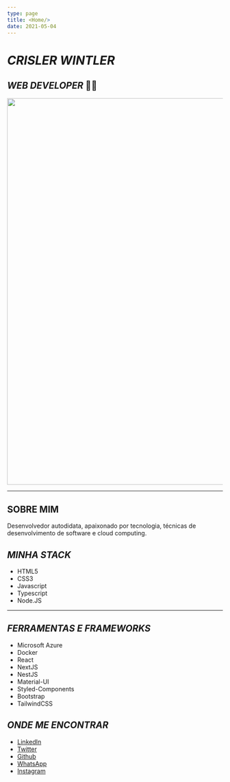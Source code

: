 ```yaml
---
type: page
title: <Home/>
date: 2021-05-04
---
```


# _CRISLER WINTLER_

## _WEB DEVELOPER_ 🐱‍💻

<img
  align="center"
  width="900"
  src="https://media.giphy.com/media/836HiJc7pgzy8iNXCn/giphy.gif"
/>

---

## SOBRE MIM

Desenvolvedor autodidata, apaixonado por tecnologia, técnicas de desenvolvimento de software e
cloud computing.

## _MINHA STACK_

- HTML5
- CSS3
- Javascript
- Typescript
- Node.JS

---

## _FERRAMENTAS E FRAMEWORKS_

- Microsoft Azure
- Docker
- React
- NextJS
- NestJS
- Material-UI
- Styled-Components
- Bootstrap
- TailwindCSS

## _ONDE ME ENCONTRAR_

- [LinkedIn](https://www.linkedin.com/in/crisler-wintler-l-da-silva-550488202/)
- [Twitter](https://twitter.com/crislerguitar)
- [Github](https://github.com/crislerwin)
- [WhatsApp](https://wa.me/message/G2MTGZR52DQDO1)
- [Instagram](https://www.instagram.com/cwintler/)
